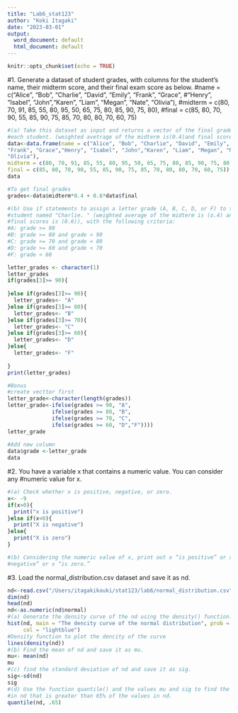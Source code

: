 ```yaml
---
title: "Lab6_stat123"
author: "Koki Itagaki"
date: "2023-03-01"
output:
  word_document: default
  html_document: default
---
```


```r
knitr::opts_chunk$set(echo = TRUE)
```



#1. Generate a dataset of student grades, with columns for the student's name, their midterm score, and their final exam score as below.
#name = c("Alice", "Bob", "Charlie", "David", "Emily", "Frank", "Grace",
#"Henry", "Isabel", "John","Karen", "Liam", "Megan", "Nate", "Olivia"),
#midterm = c(80, 70, 91, 85, 55, 80, 95, 50, 65, 75, 80, 85, 90, 75, 80),
#final = c(85, 80, 70, 90, 55, 85, 90, 75, 85, 70, 80, 80, 70, 60, 75)
```r
#(a) Take this dataset as input and returns a vector of the final grades for 
#each student. (weighted avetrage of the midterm is(0.4)and final score is 0.6)
data<-data.frame(name = c("Alice", "Bob", "Charlie", "David", "Emily", 
"Frank", "Grace","Henry", "Isabel", "John","Karen", "Liam", "Megan", "Nate",
"Olivia"),
midterm = c(80, 70, 91, 85, 55, 80, 95, 50, 65, 75, 80, 85, 90, 75, 80),
final = c(85, 80, 70, 90, 55, 85, 90, 75, 85, 70, 80, 80, 70, 60, 75))
data

#To get final grades
grades<-data$midterm*0.4 + 0.6*data$final

#(b) Use if statements to assign a letter grade (A, B, C, D, or F) to the 
#student named "Charlie. " (weighted average of the midterm is (o.4) and 
#final scores is (0.6)), with the following criteria:
#A: grade >= 90
#B: grade >= 80 and grade < 90
#C: grade >= 70 and grade < 80
#D: grade >= 60 and grade < 70
#F: grade < 60

letter_grades <- character(1)
letter_grades
if(grades[3]>= 90){
  
}else if(grades[3]>= 90){
  letter_grades<- "A"
}else if(grades[3]>= 80){
  letter_grades<- "B"
}else if(grades[3]>= 70){
  letter_grades<- "C"
}else if(grades[3]>= 60){
  letter_grades<- "D"
}else{
  letter_grades<- "F"
  
}
print(letter_grades)

#Bonus
#create vecttor first
letter_grade<-character(length(grades))
letter_grade<-ifelse(grades >= 90, "A",
              ifelse(grades >= 80, "B",
              ifelse(grades >= 70, "C",
              ifelse(grades >= 60, "D","F"))))
letter_grade
           
#Add new column       
data$grade <-letter_grade 
data
```
#2. You have a variable x that contains a numeric value. You can consider any 
#numeric value for x.
```r

#(a) Check whether x is positive, negative, or zero.
x<- -9
if(x>0){
  print("x is positive")
}else if(x<0){
  print("X is negative")
}else{
  print("X is zero")
}

#(b) Considering the numeric value of x, print out x “is positive” or x “is 
#negative” or x “is zero.”


```

#3. Load the normal_distribution.csv dataset and save it as nd. 
```r
nd<-read.csv("/Users/itagakikouki/stat123/lab6/normal_distribution.csv")
dim(nd)
head(nd)
nd<-as.numeric(nd$normal)
#(a) Generate the density curve of the nd using the density() function.
hist(nd, main = "The dencity curve of the normal distribution", prob = TRUE,
     col = "lightblue")
#Density function to plot the dencity of the curve
lines(density(nd))
#(b) Find the mean of nd and save it as mu.
mu<- mean(nd)
mu
#(c) find the standard deviation of nd and save it as sig.
sig<-sd(nd)
sig
#(d) Use the function quantile() and the values mu and sig to find the value
#in nd that is greater than 65% of the values in nd. 
quantile(nd, .65)
```


